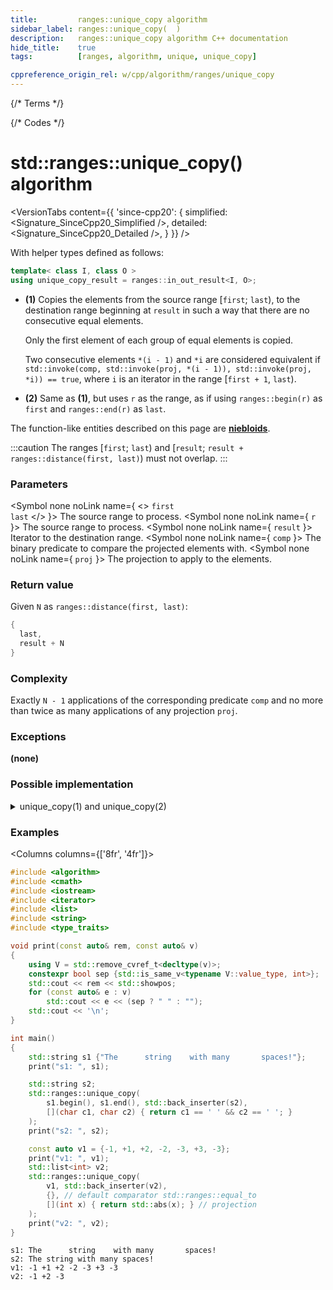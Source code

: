 ```yaml
---
title:         ranges::unique_copy algorithm
sidebar_label: ranges::unique_copy(  )
description:   ranges::unique_copy algorithm C++ documentation
hide_title:    true
tags:          [ranges, algorithm, unique, unique_copy]

cppreference_origin_rel: w/cpp/algorithm/ranges/unique_copy
---
```




{/* Terms */}

{/* Codes */}


# std::ranges::unique_copy() algorithm

<VersionTabs content={{
	'since-cpp20': {
		simplified:	<Signature_SinceCpp20_Simplified />,
		detailed:	<Signature_SinceCpp20_Detailed />,
	}
}} />

With helper types defined as follows:
```cpp
template< class I, class O >
using unique_copy_result = ranges::in_out_result<I, O>;
```

- **(1)** Copies the elements from the source range [`first`; `last`), to the destination range beginning at `result` in such a way that there are no consecutive equal elements.

  Only the first element of each group of equal elements is copied.

  Two consecutive elements `*(i - 1)` and `*i` are considered equivalent if `std::invoke(comp, std::invoke(proj, *(i - 1)), std::invoke(proj, *i)) == true`, where `i` is an iterator in the range [`first + 1`, `last`).

- **(2)** Same as **(1)**, but uses `r` as the range, as if using `ranges::begin(r)` as `first` and `ranges::end(r)` as `last`.

The function-like entities described on this page are [**niebloids**](/docs/std/algo/niebloids).

:::caution
The ranges [`first`; `last`) and [`result`; `result + ranges::distance(first, last)`) must not overlap.
:::

### Parameters

<SymbolTable>

  <Symbol none noLink name={ <> <code>first</code> <br/> <code>last</code> </> }>
    The source range to process.
  </Symbol>
  <Symbol none noLink name={ <code>r</code> }>
    The source range to process.
  </Symbol>
  <Symbol none noLink name={ <code>result</code> }>
    Iterator to the destination range.
  </Symbol>
  <Symbol none noLink name={ <code>comp</code> }>
    The binary predicate to compare the projected elements with.
  </Symbol>
  <Symbol none noLink name={ <code>proj</code> }>
    The projection to apply to the elements.
  </Symbol>

</SymbolTable>

### Return value

Given `N` as `ranges::distance(first, last)`:
```cpp
{
  last,
  result + N
}
```

### Complexity

Exactly `N - 1` applications of the corresponding predicate `comp` and no more than twice as many applications of any projection `proj`.

### Exceptions

**(none)**

### Possible implementation

<details>
<summary>unique_copy(1) and unique_copy(2)</summary>

```cpp
struct unique_copy_fn
{
    template<std::input_iterator I, std::sentinel_for<I> S, std::weakly_incrementable O,
             class Proj = std::identity,
             std::indirect_equivalence_relation<std::projected<I,
                 Proj>> C = ranges::equal_to>
    requires std::indirectly_copyable<I, O> && (std::forward_iterator<I> or
                 (std::input_iterator<O> && std::same_as<std::iter_value_t<I>,
                     std::iter_value_t<O>>) or std::indirectly_copyable_storable<I, O>)
    constexpr ranges::unique_copy_result<I, O>
        operator()(I first, S last, O result, C comp = {}, Proj proj = {}) const
    {
        if (!(first == last))
        {
            std::iter_value_t<I> value = *first;
            *result = value;
            ++result;
            while (!(++first == last))
            {
                auto&& value2 = *first;
                if (!std::invoke(comp, std::invoke(proj, value2),
                        std::invoke(proj, value)))
                {
                    value = std::forward<decltype(value2)>(value2);
                    *result = value;
                    ++result;
                }
            }
        }

            return {std::move(first), std::move(result)};
    }

    template<ranges::input_range R, std::weakly_incrementable O, class Proj = std::identity,
             std::indirect_equivalence_relation<std::projected<ranges::iterator_t<R>,
                 Proj>> C = ranges::equal_to>
    requires std::indirectly_copyable<ranges::iterator_t<R>, O> &&
                 (std::forward_iterator<ranges::iterator_t<R>> or
                 (std::input_iterator<O> && std::same_as<ranges::range_value_t<R>,
                     std::iter_value_t<O>>) ||
                 std::indirectly_copyable_storable<ranges::iterator_t<R>, O>)
    constexpr ranges::unique_copy_result<ranges::borrowed_iterator_t<R>, O>
        operator()(R&& r, O result, C comp = {}, Proj proj = {}) const
    {
        return (*this)(ranges::begin(r), ranges::end(r), std::move(result),
                       std::move(comp), std::move(proj));
    }
};

inline constexpr unique_copy_fn unique_copy {};
```

</details>

### Examples

<Columns columns={['8fr', '4fr']}>
<div>

```cpp title='Main.cpp' showLineNumbers
#include <algorithm>
#include <cmath>
#include <iostream>
#include <iterator>
#include <list>
#include <string>
#include <type_traits>

void print(const auto& rem, const auto& v)
{
    using V = std::remove_cvref_t<decltype(v)>;
    constexpr bool sep {std::is_same_v<typename V::value_type, int>};
    std::cout << rem << std::showpos;
    for (const auto& e : v)
        std::cout << e << (sep ? " " : "");
    std::cout << '\n';
}

int main()
{
    std::string s1 {"The      string    with many       spaces!"};
    print("s1: ", s1);

    std::string s2;
    std::ranges::unique_copy(
        s1.begin(), s1.end(), std::back_inserter(s2),
        [](char c1, char c2) { return c1 == ' ' && c2 == ' '; }
    );
    print("s2: ", s2);

    const auto v1 = {-1, +1, +2, -2, -3, +3, -3};
    print("v1: ", v1);
    std::list<int> v2;
    std::ranges::unique_copy(
        v1, std::back_inserter(v2),
        {}, // default comparator std::ranges::equal_to
        [](int x) { return std::abs(x); } // projection
    );
    print("v2: ", v2);
}
```

</div>
<div>

```plaintext title="Output"
s1: The      string    with many       spaces!
s2: The string with many spaces!
v1: -1 +1 +2 -2 -3 +3 -3
v2: -1 +2 -3
```

</div>
</Columns>
